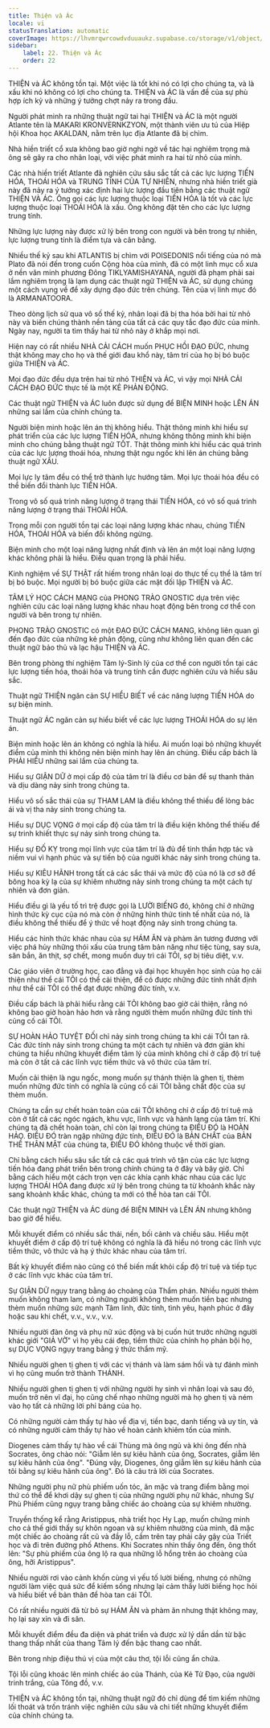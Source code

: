 ```yaml
---
title: Thiện và Ác
locale: vi
statusTranslation: automatic
coverImage: https://lhvmrqwrcowdvduuaukz.supabase.co/storage/v1/object/public/strapi-uploads/small_cover-educacion-fundamental.webp-2d51a7828a2b1309555be27f7e2a61a0.webp
sidebar:
    label: 22. Thiện và Ác
    order: 22
---
```

THIỆN và ÁC không tồn tại. Một việc là tốt khi nó có lợi cho chúng ta, và là xấu khi nó không có lợi cho chúng ta. THIỆN và ÁC là vấn đề của sự phù hợp ích kỷ và những ý tưởng chợt nảy ra trong đầu.

Người phát minh ra những thuật ngữ tai hại THIỆN và ÁC là một người Atlante tên là MAKARI KRONVERNKZYON, một thành viên ưu tú của Hiệp hội Khoa học AKALDAN, nằm trên lục địa Atlante đã bị chìm.

Nhà hiền triết cổ xưa không bao giờ nghi ngờ về tác hại nghiêm trọng mà ông sẽ gây ra cho nhân loại, với việc phát minh ra hai từ nhỏ của mình.

Các nhà hiền triết Atlante đã nghiên cứu sâu sắc tất cả các lực lượng TIẾN HÓA, THOÁI HÓA và TRUNG TÍNH CỦA TỰ NHIÊN, nhưng nhà hiền triết già này đã nảy ra ý tưởng xác định hai lực lượng đầu tiên bằng các thuật ngữ THIỆN VÀ ÁC. Ông gọi các lực lượng thuộc loại TIẾN HÓA là tốt và các lực lượng thuộc loại THOÁI HÓA là xấu. Ông không đặt tên cho các lực lượng trung tính.

Những lực lượng này được xử lý bên trong con người và bên trong tự nhiên, lực lượng trung tính là điểm tựa và cân bằng.

Nhiều thế kỷ sau khi ATLANTIS bị chìm với POISEDONIS nổi tiếng của nó mà Plato đã nói đến trong cuốn Cộng hòa của mình, đã có một linh mục cổ xưa ở nền văn minh phương Đông TIKLYAMISHAYANA, người đã phạm phải sai lầm nghiêm trọng là lạm dụng các thuật ngữ THIỆN và ÁC, sử dụng chúng một cách vụng về để xây dựng đạo đức trên chúng. Tên của vị linh mục đó là ARMANATOORA.

Theo dòng lịch sử qua vô số thế kỷ, nhân loại đã bị tha hóa bởi hai từ nhỏ này và biến chúng thành nền tảng của tất cả các quy tắc đạo đức của mình. Ngày nay, người ta tìm thấy hai từ nhỏ này ở khắp mọi nơi.

Hiện nay có rất nhiều NHÀ CẢI CÁCH muốn PHỤC HỒI ĐẠO ĐỨC, nhưng thật không may cho họ và thế giới đau khổ này, tâm trí của họ bị bó buộc giữa THIỆN và ÁC.

Mọi đạo đức đều dựa trên hai từ nhỏ THIỆN và ÁC, vì vậy mọi NHÀ CẢI CÁCH ĐẠO ĐỨC thực tế là một KẺ PHẢN ĐỘNG.

Các thuật ngữ THIỆN và ÁC luôn được sử dụng để BIỆN MINH hoặc LÊN ÁN những sai lầm của chính chúng ta.

Người biện minh hoặc lên án thì không hiểu. Thật thông minh khi hiểu sự phát triển của các lực lượng TIẾN HÓA, nhưng không thông minh khi biện minh cho chúng bằng thuật ngữ TỐT. Thật thông minh khi hiểu các quá trình của các lực lượng thoái hóa, nhưng thật ngu ngốc khi lên án chúng bằng thuật ngữ XẤU.

Mọi lực ly tâm đều có thể trở thành lực hướng tâm. Mọi lực thoái hóa đều có thể biến đổi thành lực TIẾN HÓA.

Trong vô số quá trình năng lượng ở trạng thái TIẾN HÓA, có vô số quá trình năng lượng ở trạng thái THOÁI HÓA.

Trong mỗi con người tồn tại các loại năng lượng khác nhau, chúng TIẾN HÓA, THOÁI HÓA và biến đổi không ngừng.

Biện minh cho một loại năng lượng nhất định và lên án một loại năng lượng khác không phải là hiểu. Điều quan trọng là phải hiểu.

Kinh nghiệm về SỰ THẬT rất hiếm trong nhân loại do thực tế cụ thể là tâm trí bị bó buộc. Mọi người bị bó buộc giữa các mặt đối lập THIỆN và ÁC.

TÂM LÝ HỌC CÁCH MẠNG của PHONG TRÀO GNOSTIC dựa trên việc nghiên cứu các loại năng lượng khác nhau hoạt động bên trong cơ thể con người và bên trong tự nhiên.

PHONG TRÀO GNOSTIC có một ĐẠO ĐỨC CÁCH MẠNG, không liên quan gì đến đạo đức của những kẻ phản động, cũng như không liên quan đến các thuật ngữ bảo thủ và lạc hậu THIỆN và ÁC.

Bên trong phòng thí nghiệm Tâm lý-Sinh lý của cơ thể con người tồn tại các lực lượng tiến hóa, thoái hóa và trung tính cần được nghiên cứu và hiểu sâu sắc.

Thuật ngữ THIỆN ngăn cản SỰ HIỂU BIẾT về các năng lượng TIẾN HÓA do sự biện minh.

Thuật ngữ ÁC ngăn cản sự hiểu biết về các lực lượng THOÁI HÓA do sự lên án.

Biện minh hoặc lên án không có nghĩa là hiểu. Ai muốn loại bỏ những khuyết điểm của mình thì không nên biện minh hay lên án chúng. Điều cấp bách là PHẢI HIỂU những sai lầm của chúng ta.

Hiểu sự GIẬN DỮ ở mọi cấp độ của tâm trí là điều cơ bản để sự thanh thản và dịu dàng nảy sinh trong chúng ta.

Hiểu vô số sắc thái của sự THAM LAM là điều không thể thiếu để lòng bác ái và vị tha nảy sinh trong chúng ta.

Hiểu sự DỤC VỌNG ở mọi cấp độ của tâm trí là điều kiện không thể thiếu để sự trinh khiết thực sự nảy sinh trong chúng ta.

Hiểu sự ĐỐ KỴ trong mọi lĩnh vực của tâm trí là đủ để tinh thần hợp tác và niềm vui vì hạnh phúc và sự tiến bộ của người khác nảy sinh trong chúng ta.

Hiểu sự KIÊU HÃNH trong tất cả các sắc thái và mức độ của nó là cơ sở để bông hoa kỳ lạ của sự khiêm nhường nảy sinh trong chúng ta một cách tự nhiên và đơn giản.

Hiểu điều gì là yếu tố trì trệ được gọi là LƯỜI BIẾNG đó, không chỉ ở những hình thức kỳ cục của nó mà còn ở những hình thức tinh tế nhất của nó, là điều không thể thiếu để ý thức về hoạt động nảy sinh trong chúng ta.

Hiểu các hình thức khác nhau của sự HÁM ĂN và phàm ăn tương đương với việc phá hủy những thói xấu của trung tâm bản năng như tiệc tùng, say sưa, săn bắn, ăn thịt, sợ chết, mong muốn duy trì cái TÔI, sợ bị tiêu diệt, v.v.

Các giáo viên ở trường học, cao đẳng và đại học khuyên học sinh của họ cải thiện như thể cái TÔI có thể cải thiện, để có được những đức tính nhất định như thể cái TÔI có thể đạt được những đức tính, v.v.

Điều cấp bách là phải hiểu rằng cái TÔI không bao giờ cải thiện, rằng nó không bao giờ hoàn hảo hơn và rằng người thèm muốn những đức tính thì củng cố cái TÔI.

SỰ HOÀN HẢO TUYỆT ĐỐI chỉ nảy sinh trong chúng ta khi cái TÔI tan rã. Các đức tính nảy sinh trong chúng ta một cách tự nhiên và đơn giản khi chúng ta hiểu những khuyết điểm tâm lý của mình không chỉ ở cấp độ trí tuệ mà còn ở tất cả các lĩnh vực tiềm thức và vô thức của tâm trí.

Muốn cải thiện là ngu ngốc, mong muốn sự thánh thiện là ghen tị, thèm muốn những đức tính có nghĩa là củng cố cái TÔI bằng chất độc của sự thèm muốn.

Chúng ta cần sự chết hoàn toàn của cái TÔI không chỉ ở cấp độ trí tuệ mà còn ở tất cả các ngóc ngách, khu vực, lĩnh vực và hành lang của tâm trí. Khi chúng ta đã chết hoàn toàn, chỉ còn lại trong chúng ta ĐIỀU ĐÓ là HOÀN HẢO. ĐIỀU ĐÓ tràn ngập những đức tính, ĐIỀU ĐÓ là BẢN CHẤT của BẢN THỂ THÂN MẬT của chúng ta, ĐIỀU ĐÓ không thuộc về thời gian.

Chỉ bằng cách hiểu sâu sắc tất cả các quá trình vô tận của các lực lượng tiến hóa đang phát triển bên trong chính chúng ta ở đây và bây giờ. Chỉ bằng cách hiểu một cách trọn vẹn các khía cạnh khác nhau của các lực lượng THOÁI HÓA đang được xử lý bên trong chúng ta từ khoảnh khắc này sang khoảnh khắc khác, chúng ta mới có thể hòa tan cái TÔI.

Các thuật ngữ THIỆN và ÁC dùng để BIỆN MINH và LÊN ÁN nhưng không bao giờ để hiểu.

Mỗi khuyết điểm có nhiều sắc thái, nền, bối cảnh và chiều sâu. Hiểu một khuyết điểm ở cấp độ trí tuệ không có nghĩa là đã hiểu nó trong các lĩnh vực tiềm thức, vô thức và hạ ý thức khác nhau của tâm trí.

Bất kỳ khuyết điểm nào cũng có thể biến mất khỏi cấp độ trí tuệ và tiếp tục ở các lĩnh vực khác của tâm trí.

Sự GIẬN DỮ ngụy trang bằng áo choàng của Thẩm phán. Nhiều người thèm muốn không tham lam, có những người không thèm muốn tiền bạc nhưng thèm muốn những sức mạnh Tâm linh, đức tính, tình yêu, hạnh phúc ở đây hoặc sau khi chết, v.v., v.v., v.v.

Nhiều người đàn ông và phụ nữ xúc động và bị cuốn hút trước những người khác giới "GIẢ VỜ" vì họ yêu cái đẹp, tiềm thức của chính họ phản bội họ, sự DỤC VỌNG ngụy trang bằng ý thức thẩm mỹ.

Nhiều người ghen tị ghen tị với các vị thánh và làm sám hối và tự đánh mình vì họ cũng muốn trở thành THÁNH.

Nhiều người ghen tị ghen tị với những người hy sinh vì nhân loại và sau đó, muốn trở nên vĩ đại, họ cũng chế nhạo những người mà họ ghen tị và ném vào họ tất cả những lời phỉ báng của họ.

Có những người cảm thấy tự hào về địa vị, tiền bạc, danh tiếng và uy tín, và có những người cảm thấy tự hào về hoàn cảnh khiêm tốn của mình.

Diogenes cảm thấy tự hào về cái Thùng mà ông ngủ và khi ông đến nhà Socrates, ông chào nói: "Giẫm lên sự kiêu hãnh của ông, Socrates, giẫm lên sự kiêu hãnh của ông". "Đúng vậy, Diogenes, ông giẫm lên sự kiêu hãnh của tôi bằng sự kiêu hãnh của ông". Đó là câu trả lời của Socrates.

Những người phụ nữ phù phiếm uốn tóc, ăn mặc và trang điểm bằng mọi thứ có thể để khơi dậy sự ghen tị của những người phụ nữ khác, nhưng Sự Phù Phiếm cũng ngụy trang bằng chiếc áo choàng của sự khiêm nhường.

Truyền thống kể rằng Aristippus, nhà triết học Hy Lạp, muốn chứng minh cho cả thế giới thấy sự khôn ngoan và sự khiêm nhường của mình, đã mặc một chiếc áo choàng rất cũ và đầy lỗ, cầm trên tay phải cây gậy của Triết học và đi trên đường phố Athens. Khi Socrates nhìn thấy ông đến, ông thốt lên: "Sự phù phiếm của ông lộ ra qua những lỗ hổng trên áo choàng của ông, hỡi Aristippus".

Nhiều người rơi vào cảnh khốn cùng vì yếu tố lười biếng, nhưng có những người làm việc quá sức để kiếm sống nhưng lại cảm thấy lười biếng học hỏi và hiểu biết về bản thân để hòa tan cái TÔI.

Có rất nhiều người đã từ bỏ sự HÁM ĂN và phàm ăn nhưng thật không may, họ lại say xỉn và đi săn.

Mỗi khuyết điểm đều đa diện và phát triển và được xử lý dần dần từ bậc thang thấp nhất của thang Tâm lý đến bậc thang cao nhất.

Bên trong nhịp điệu thú vị của một câu thơ, tội lỗi cũng ẩn chứa.

Tội lỗi cũng khoác lên mình chiếc áo của Thánh, của Kẻ Tử Đạo, của người trinh trắng, của Tông đồ, v.v.

THIỆN và ÁC không tồn tại, những thuật ngữ đó chỉ dùng để tìm kiếm những lối thoát và trốn tránh việc nghiên cứu sâu và chi tiết những khuyết điểm của chính chúng ta.

